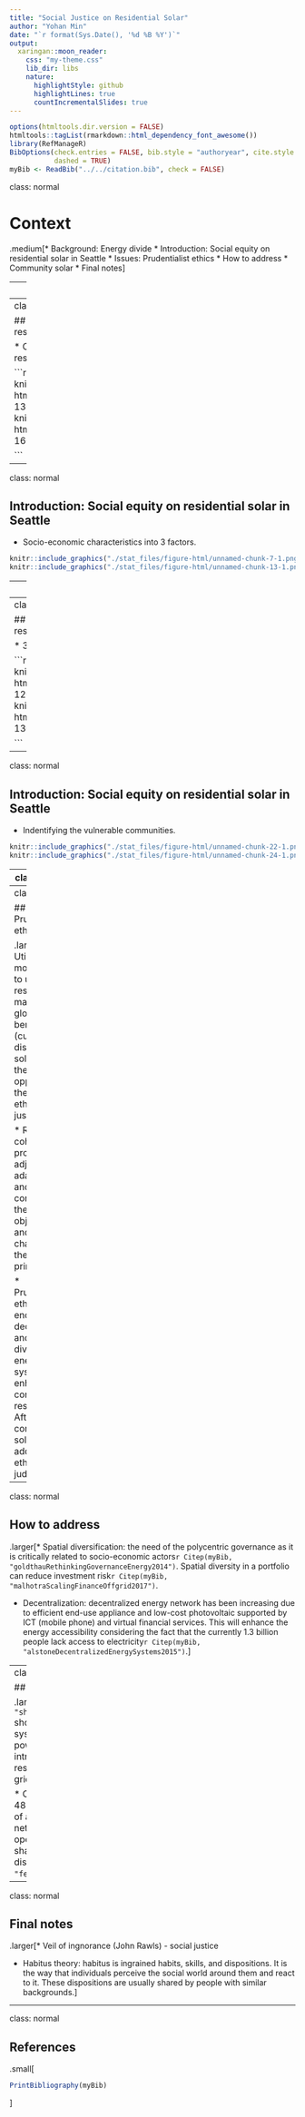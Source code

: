 ```yaml
---
title: "Social Justice on Residential Solar"
author: "Yohan Min"
date: "`r format(Sys.Date(), '%d %B %Y')`"
output:
  xaringan::moon_reader:
    css: "my-theme.css"
    lib_dir: libs
    nature:
      highlightStyle: github
      highlightLines: true
      countIncrementalSlides: true
---
```


```r
options(htmltools.dir.version = FALSE)
htmltools::tagList(rmarkdown::html_dependency_font_awesome())
library(RefManageR)
BibOptions(check.entries = FALSE, bib.style = "authoryear", cite.style = 'alphabetic', style = "markdown",
           dashed = TRUE)
myBib <- ReadBib("../../citation.bib", check = FALSE)
```

class: normal

# Context

.medium[* Background: Energy divide
* Introduction: Social equity on residential solar in Seattle
* Issues: Prudentialist ethics 
* How to address
* Community solar
* Final notes]

---
class: normal

## Background: Energy divide

.larger[This transition to the new energy system could lead to undesirable effects on some communities as shown in the case of telecommunication. If these deeply transformative changes in the U.S. power sector are not managed properly, 21st century America could see an emerging electrical divide like the digital divide of the late 20th century. Committed leadership to implement a new policy in regard to the transition is required to avoid the uneven distribution of the service`r Citep(myBib, "capertonElectricalDivideNew")`.]

---
class: normal

## Introduction: Social equity on residential solar in Seattle

* Clustering pattern on distribution of residential solar in Seattle.

```r
knitr::include_graphics("./stat_files/figure-html/unnamed-chunk-6-1.png", dpi= 130)
knitr::include_graphics("./stat_files/figure-html/unnamed-chunk-3-1.png", dpi= 160)

```


---

class: normal

## Introduction: Social equity on residential solar in Seattle

* Socio-economic characteristics into 3 factors. 

```r
knitr::include_graphics("./stat_files/figure-html/unnamed-chunk-7-1.png", dpi= 100)
knitr::include_graphics("./stat_files/figure-html/unnamed-chunk-13-1.png", dpi= 120)

```

---
class: normal

## Introduction: Social equity on residential solar in Seattle

* Spatial autocorrelation model (INLA)

.medium[`\begin{aligned}
Y_i |\beta_{0},\beta_{1},\beta_{2},S_i,\epsilon_i & \sim_{ind} \mbox{Poisson}(E_i \mbox{e}^{\beta_{0}+\beta_{1}I_{1i}+\beta_{2}I_{2i}} \mbox{e}^{S_i + \epsilon_i}),\\ 
\epsilon_i | \sigma_\epsilon^{2} & \sim_{iid} \mbox{N}(0,\sigma_\epsilon^{2}),\\ 
S_1,...,S_n | \sigma_s^{2} & \sim ~~~ \mbox{ICAR}(\sigma_s^{2}). 
\end{aligned}`]

* Geographically weighted regression (GWR) 

.medium[`\begin{aligned}
Y(s) = E(s)\mbox{e}^{(\beta_{0}+\beta_{1}(s)X_1(s)+\beta_{2}(s)X_2(s)+\epsilon(s))}
\end{aligned}`]

---
class: normal

## Introduction: Social equity on residential solar in Seattle

* 3 clusters in terms of 3 factors.  

```r
knitr::include_graphics("./stat_files/figure-html/unnamed-chunk-18-1.png", dpi= 120)
knitr::include_graphics("./stat_files/figure-html/unnamed-chunk-22-1.png", dpi= 130)

```



---
class: normal

## Introduction: Social equity on residential solar in Seattle

* Indentifying the vulnerable communities. 

```r
knitr::include_graphics("./stat_files/figure-html/unnamed-chunk-22-1.png", dpi= 120)
knitr::include_graphics("./stat_files/figure-html/unnamed-chunk-24-1.png", dpi= 120)

```


---
class: normal

## Why care?

.larger[* Vulnerability: centralized energy production may contribute to vulnerability of the current urban form as most of subsystems of human activities are relying on the sole energy production. The more dependent to a sole energy production, the more vulnerable a system would be facing interruptions.

* Resilience: climate change and its impact on urban systems on resilience abilities (preparation, absorption, recovery, and adaptation) to ensure sustainability related dimensions (availability, accessibility, affordability, and acceptability). Availability for sustainable dimension and preparation for resilience ability are the most critical`r Citep(myBib, "sharifiConceptualFrameworkAssessment2015")`.] 

---
class: normal

## Issues: Prudentialist ethics

.larger[* Utilitarianism: more efficient to use resources to maximize the global benefits (current distribution of solar) casuing the opposition of the virtual ethic, social justice. 

* Responsive cohesion: by process of adjustment, adaptation, and compromising the different objectives and challenges of the both principles. 

* Prudentialist ethic: encouraging decentralized and diversified energy systems to enhance the community resilience. After all, community solar will address the ethical judgement.]     

---
class: normal

## How to address

.larger[* Spatial diversification: the need of the polycentric governance as it is critically related to socio-economic actors`r Citep(myBib, "goldthauRethinkingGovernanceEnergy2014")`. Spatial diversity in a portfolio can reduce investment risk`r Citep(myBib, "malhotraScalingFinanceOffgrid2017")`.

* Decentralization: decentralized energy network has been increasing due to efficient end-use appliance and low-cost photovoltaic supported by ICT (mobile phone) and virtual financial services. This will enhance the energy accessibility considering the fact that the currently 1.3 billion people lack access to electricity`r Citep(myBib, "alstoneDecentralizedEnergySystems2015")`.]

---
class: normal

## Community solar

.larger[* Micro-grids: `r Citet(myBib, "shahidehpourMicrogridsEnhancingPower2017")` shows controllable and islandable micro-grid systems would improve the resiliency of power grids in extreme conditions. The study introduced 4 indexes to figure out the resilience improvement by introducing micro-grids to the power grid system.

* Community solar: 49% of households and 48% of businesses cannot host a PV system of adequate size on their property or virtually net meter an entire system themselves. By opening the market to these customers, shared solar could represent 32%-49% of the distributed PV market in 2020`r Citep(myBib, "feldmanSharedSolarCurrent2015")`.]
---

class: normal

## Final notes 

.larger[* Veil of ingnorance (John Rawls) - social justice 

* Habitus theory: habitus is ingrained habits, skills, and dispositions. It is the way that individuals perceive the social world around them and react to it. These dispositions are usually shared by people with similar backgrounds.]

---

class: normal

## References

.small[
```r
PrintBibliography(myBib)
```
]

<!--pagedown::chrome_print("C:/Users/Yohan_Min/Documents/publication/residential/syntax/ethics.html")-->